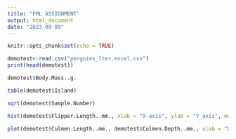 ```yaml
---
title: "FML ASSIGNMENT"
output: html_document
date: "2023-09-09"
---
```


```r
knitr::opts_chunk$set(echo = TRUE)
```

```r
demotest<-read.csv("penguins_lter.excel.csv")
print(head(demotest))
```

```r
demotest$Body.Mass..g.
```
```r
table(demotest$Island)
```
```r
sqrt(demotest$Sample.Number)
```
```r
hist(demotest$Flipper.Length..mm., xlab = "X-axis", ylab = "Y_axis", main = "Histogram of Quantitative Variable", col = "yellow")
```
```r
plot(demotest$Culmen.Length..mm., demotest$Culmen.Depth..mm., xlab = "X-axis", ylab = "Y-axis", main = "Scatter Plot", pch = 19, col="blue")
```

